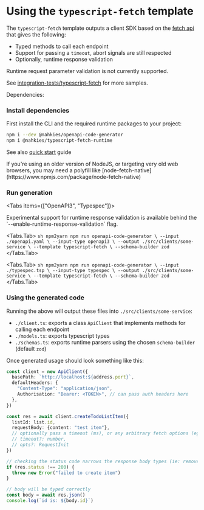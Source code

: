 
# Using the `typescript-fetch` template

The `typescript-fetch` template outputs a client SDK based on the [fetch api](https://developer.mozilla.org/en-US/docs/Web/API/Fetch_API) that gives the following:

- Typed methods to call each endpoint
- Support for passing a `timeout`, abort signals are still respected
- Optionally, runtime response validation

Runtime request parameter validation is not currently supported.

See [integration-tests/typescript-fetch](https://github.com/mnahkies/openapi-code-generator/tree/main/integration-tests/typescript-fetch) for more samples.

Dependencies:

### Install dependencies
First install the CLI and the required runtime packages to your project:
```sh npm2yarn
npm i --dev @nahkies/openapi-code-generator
npm i @nahkies/typescript-fetch-runtime
```

See also [quick start](../../getting-started/quick-start) guide

<Callout emoji="💡">
  If you're using an older version of NodeJS, or targeting very old web browsers,
  you may need a polyfill like [node-fetch-native](https://www.npmjs.com/package/node-fetch-native)
</Callout>

### Run generation
<Tabs items={["OpenAPI3", "Typespec"]}>

  <Callout emoji="💡">
    Experimental support for runtime response validation is available behind the `--enable-runtime-response-validation`
    flag.
  </Callout>

  <Tabs.Tab>
    ```sh npm2yarn
    npm run openapi-code-generator \
      --input ./openapi.yaml \
      --input-type openapi3 \
      --output ./src/clients/some-service \
      --template typescript-fetch \
      --schema-builder zod
    ```
  </Tabs.Tab>

  <Tabs.Tab>
    ```sh npm2yarn
    npm run openapi-code-generator \
      --input ./typespec.tsp \
      --input-type typespec \
      --output ./src/clients/some-service \
      --template typescript-fetch \
      --schema-builder zod
    ```
  </Tabs.Tab>
</Tabs>

### Using the generated code
Running the above will output these files into `./src/clients/some-service`:

- `./client.ts`: exports a class `ApiClient` that implements methods for calling each endpoint
- `./models.ts`: exports typescript types
- `./schemas.ts`: exports runtime parsers using the chosen `schema-builder` (default `zod`)

Once generated usage should look something like this:

```typescript
const client = new ApiClient({
  basePath: `http://localhost:${address.port}`,
  defaultHeaders: {
    "Content-Type": "application/json",
    Authorisation: "Bearer: <TOKEN>", // can pass auth headers here
  },
})

const res = await client.createTodoListItem({
  listId: list.id,
  requestBody: {content: "test item"},
  // optionally pass a timeout (ms), or any arbitrary fetch options (eg: an abort signal)
  // timeout?: number,
  // opts?: RequestInit
})

// checking the status code narrows the response body types (ie: remove error types from the type union)
if (res.status !== 200) {
  throw new Error("failed to create item")
}

// body will be typed correctly
const body = await res.json()
console.log(`id is: ${body.id}`)
```
